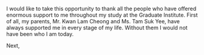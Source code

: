 I would like to take this opportunity to thank all the people who have offered enormous support to me throughout my study at the Graduate Institute. First of all, my parents, Mr. Kwan Lam Cheong and Ms. Tam Suk Yee, have always supported me in every stage of my life. Without them I would not have been who I am today.

Next, 

\begin{flushright}
Chin Man KWAN \\
Graduate Institute, Geneva \\
10 January 2022
\end{flushright}
